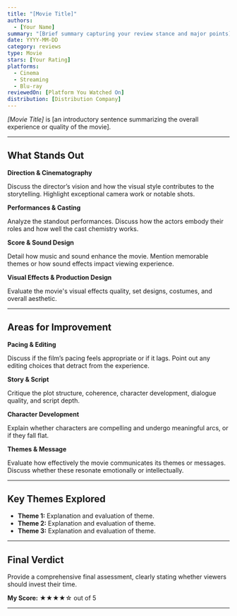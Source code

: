 ```yaml
---
title: "[Movie Title]"
authors:
  - [Your Name]
summary: "[Brief summary capturing your review stance and major points]"
date: YYYY-MM-DD
category: reviews
type: Movie
stars: [Your Rating]
platforms:
  - Cinema
  - Streaming
  - Blu-ray
reviewedOn: [Platform You Watched On]
distribution: [Distribution Company]
---
```


_[Movie Title]_ is [an introductory sentence summarizing the overall experience or quality of the movie].

---

## What Stands Out

**Direction & Cinematography**

Discuss the director’s vision and how the visual style contributes to the storytelling. Highlight exceptional camera work or notable shots.

**Performances & Casting**

Analyze the standout performances. Discuss how the actors embody their roles and how well the cast chemistry works.

**Score & Sound Design**

Detail how music and sound enhance the movie. Mention memorable themes or how sound effects impact viewing experience.

**Visual Effects & Production Design**

Evaluate the movie's visual effects quality, set designs, costumes, and overall aesthetic.

---

## Areas for Improvement

**Pacing & Editing**

Discuss if the film’s pacing feels appropriate or if it lags. Point out any editing choices that detract from the experience.

**Story & Script**

Critique the plot structure, coherence, character development, dialogue quality, and script depth.

**Character Development**

Explain whether characters are compelling and undergo meaningful arcs, or if they fall flat.

**Themes & Message**

Evaluate how effectively the movie communicates its themes or messages. Discuss whether these resonate emotionally or intellectually.

---

## Key Themes Explored

- **Theme 1:** Explanation and evaluation of theme.
- **Theme 2:** Explanation and evaluation of theme.
- **Theme 3:** Explanation and evaluation of theme.

---

## Final Verdict

Provide a comprehensive final assessment, clearly stating whether viewers should invest their time.

**My Score:** ★★★★☆ out of 5

---